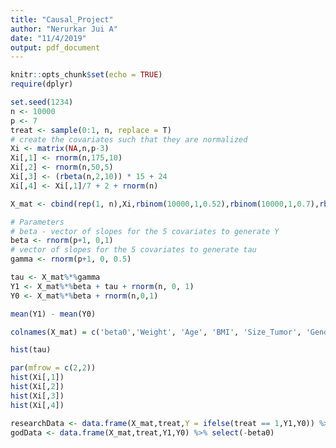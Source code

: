 ```yaml
---
title: "Causal_Project"
author: "Nerurkar Jui A"
date: "11/4/2019"
output: pdf_document
---
```


```r
knitr::opts_chunk$set(echo = TRUE)
require(dplyr)
```

```r
set.seed(1234)
n <- 10000
p <- 7
treat <- sample(0:1, n, replace = T)
# create the covariates such that they are normalized
Xi <- matrix(NA,n,p-3)
Xi[,1] <- rnorm(n,175,10)
Xi[,2] <- rnorm(n,50,5)
Xi[,3] <- (rbeta(n,2,10)) * 15 + 24
Xi[,4] <- Xi[,1]/7 + 2 + rnorm(n)

X_mat <- cbind(rep(1, n),Xi,rbinom(10000,1,0.52),rbinom(10000,1,0.7),rbinom(10000,1,0.2))

# Parameters 
# beta - vector of slopes for the 5 covariates to generate Y
beta <- rnorm(p+1, 0,1)
# vector of slopes for the 5 covariates to generate tau
gamma <- rnorm(p+1, 0, 0.5)

tau <- X_mat%*%gamma 
Y1 <- X_mat%*%beta + tau + rnorm(n, 0, 1)
Y0 <- X_mat%*%beta + rnorm(n,0,1)

mean(Y1) - mean(Y0)

colnames(X_mat) = c('beta0','Weight', 'Age', 'BMI', 'Size_Tumor', 'Gender', 'HBP', 'Relapse')
```

```r
hist(tau)
```

```r
par(mfrow = c(2,2))
hist(Xi[,1])
hist(Xi[,2])
hist(Xi[,3])
hist(Xi[,4])
```

```r
researchData <- data.frame(X_mat,treat,Y = ifelse(treat == 1,Y1,Y0)) %>% select(-beta0)
godData <- data.frame(X_mat,treat,Y1,Y0) %>% select(-beta0)
```












